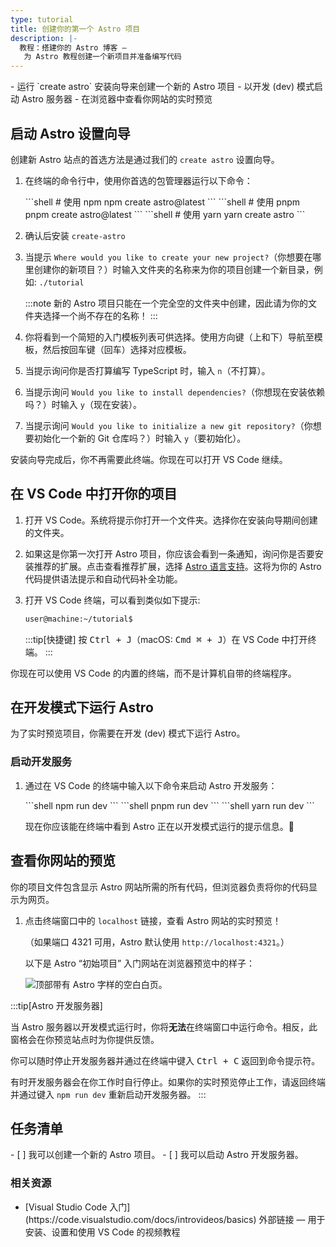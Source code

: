 ```yaml
---
type: tutorial
title: 创建你的第一个 Astro 项目
description: |-
  教程：搭建你的 Astro 博客 —
   为 Astro 教程创建一个新项目并准备编写代码
---
```


<PreCheck>
  - 运行 `create astro` 安装向导来创建一个新的 Astro 项目
  - 以开发 (dev) 模式启动 Astro 服务器
  - 在浏览器中查看你网站的实时预览
</PreCheck>

## 启动 Astro 设置向导

创建新 Astro 站点的首选方法是通过我们的 `create astro` 设置向导。

1. 在终端的命令行中，使用你首选的包管理器运行以下命令：

    <PackageManagerTabs>
      <Fragment slot="npm">
      ```shell
      # 使用 npm
      npm create astro@latest
      ```
      </Fragment>
      <Fragment slot="pnpm">
      ```shell
      # 使用 pnpm
      pnpm create astro@latest
      ```
      </Fragment>
      <Fragment slot="yarn">
      ```shell
      # 使用 yarn
      yarn create astro
      ```
      </Fragment>
    </PackageManagerTabs>

2. 确认后安装 `create-astro`

4. 当提示 `Where would you like to create your new project?`（你想要在哪里创建你的新项目？）时输入文件夹的名称来为你的项目创建一个新目录，例如: `./tutorial`

    :::note
    新的 Astro 项目只能在一个完全空的文件夹中创建，因此请为你的文件夹选择一个尚不存在的名称！
    :::

4. 你将看到一个简短的入门模板列表可供选择。使用方向键（上和下）导航至模板，然后按回车键（回车）选择对应模板。

5. 当提示询问你是否打算编写 TypeScript 时，输入 `n`（不打算）。

6. 当提示询问 `Would you like to install dependencies?`（你想现在安装依赖吗？）时输入 `y`（现在安装）。

7. 当提示询问 `Would you like to initialize a new git repository?`（你想要初始化一个新的 Git 仓库吗？）时输入 `y`（要初始化）。

安装向导完成后，你不再需要此终端。你现在可以打开 VS Code 继续。

## 在 VS Code 中打开你的项目

1. 打开 VS Code。系统将提示你打开一个文件夹。选择你在安装向导期间创建的文件夹。

2. 如果这是你第一次打开 Astro 项目，你应该会看到一条通知，询问你是否要安装推荐的扩展。点击查看推荐扩展，选择 [Astro 语言支持](https://marketplace.visualstudio.com/items?itemName=astro-build.astro-vscode)。这将为你的 Astro 代码提供语法提示和自动代码补全功能。

3. 打开 VS Code 终端，可以看到类似如下提示:

    ```sh
    user@machine:~/tutorial$
    ```

    :::tip[快捷键]
    按 <kbd>Ctrl + J</kbd>（macOS: <kbd>Cmd ⌘ + J</kbd>）在 VS Code 中打开终端。
    :::

你现在可以使用 VS Code 的内置的终端，而不是计算机自带的终端程序。

## 在开发模式下运行 Astro

为了实时预览项目，你需要在开发 (dev) 模式下运行 Astro。

### 启动开发服务

1. 通过在 VS Code 的终端中输入以下命令来启动 Astro 开发服务：

    <PackageManagerTabs>
      <Fragment slot="npm">
      ```shell
      npm run dev
      ```
      </Fragment>
      <Fragment slot="pnpm">
      ```shell
      pnpm run dev
      ```
      </Fragment>
      <Fragment slot="yarn">
      ```shell
      yarn run dev
      ```
      </Fragment>
    </PackageManagerTabs>

    现在你应该能在终端中看到 Astro 正在以开发模式运行的提示信息。🚀

## 查看你网站的预览

你的项目文件包含显示 Astro 网站所需的所有代码，但浏览器负责将你的代码显示为网页。

1. 点击终端窗口中的 `localhost` 链接，查看 Astro 网站的实时预览！

     （如果端口 4321 可用，Astro 默认使用 `http://localhost:4321`。）

     以下是 Astro “初始项目” 入门网站在浏览器预览中的样子：

     ![顶部带有 Astro 字样的空白白页。](/tutorial/minimal.png)

:::tip[Astro 开发服务器]

当 Astro 服务器以开发模式运行时，你将**无法**在终端窗口中运行命令。相反，此窗格会在你预览站点时为你提供反馈。

你可以随时停止开发服务器并通过在终端中键入 <kbd>Ctrl + C</kbd> 返回到命令提示符。

有时开发服务器会在你工作时自行停止。如果你的实时预览停止工作，请返回终端并通过键入 `npm run dev` 重新启动开发服务器。
:::

<Box icon="check-list">

## 任务清单

<Checklist>
- [ ] 我可以创建一个新的 Astro 项目。
- [ ] 我可以启动 Astro 开发服务器。
</Checklist>
</Box>

### 相关资源

- <p>[Visual Studio Code 入门](https://code.visualstudio.com/docs/introvideos/basics) <Badge>外部链接</Badge> — 用于安装、设置和使用 VS Code 的视频教程</p>
